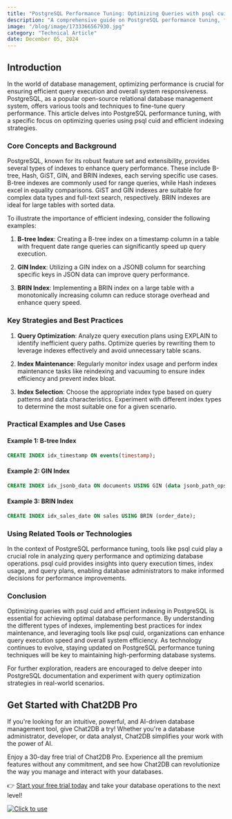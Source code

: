 ```yaml
---
title: "PostgreSQL Performance Tuning: Optimizing Queries with psql cuid and Efficient Indexing"
description: "A comprehensive guide on PostgreSQL performance tuning, focusing on optimizing queries with psql cuid and efficient indexing techniques."
image: "/blog/image/1733366567930.jpg"
category: "Technical Article"
date: December 05, 2024
---
```


## Introduction

In the world of database management, optimizing performance is crucial for ensuring efficient query execution and overall system responsiveness. PostgreSQL, as a popular open-source relational database management system, offers various tools and techniques to fine-tune query performance. This article delves into PostgreSQL performance tuning, with a specific focus on optimizing queries using psql cuid and efficient indexing strategies.

### Core Concepts and Background

PostgreSQL, known for its robust feature set and extensibility, provides several types of indexes to enhance query performance. These include B-tree, Hash, GiST, GIN, and BRIN indexes, each serving specific use cases. B-tree indexes are commonly used for range queries, while Hash indexes excel in equality comparisons. GiST and GIN indexes are suitable for complex data types and full-text search, respectively. BRIN indexes are ideal for large tables with sorted data.

To illustrate the importance of efficient indexing, consider the following examples:

1. **B-tree Index**: Creating a B-tree index on a timestamp column in a table with frequent date range queries can significantly speed up query execution.

2. **GIN Index**: Utilizing a GIN index on a JSONB column for searching specific keys in JSON data can improve query performance.

3. **BRIN Index**: Implementing a BRIN index on a large table with a monotonically increasing column can reduce storage overhead and enhance query speed.

### Key Strategies and Best Practices

1. **Query Optimization**: Analyze query execution plans using EXPLAIN to identify inefficient query paths. Optimize queries by rewriting them to leverage indexes effectively and avoid unnecessary table scans.

2. **Index Maintenance**: Regularly monitor index usage and perform index maintenance tasks like reindexing and vacuuming to ensure index efficiency and prevent index bloat.

3. **Index Selection**: Choose the appropriate index type based on query patterns and data characteristics. Experiment with different index types to determine the most suitable one for a given scenario.

### Practical Examples and Use Cases

#### Example 1: B-tree Index
```sql
CREATE INDEX idx_timestamp ON events(timestamp);
```

#### Example 2: GIN Index
```sql
CREATE INDEX idx_jsonb_data ON documents USING GIN (data jsonb_path_ops);
```

#### Example 3: BRIN Index
```sql
CREATE INDEX idx_sales_date ON sales USING BRIN (order_date);
```

### Using Related Tools or Technologies

In the context of PostgreSQL performance tuning, tools like psql cuid play a crucial role in analyzing query performance and optimizing database operations. psql cuid provides insights into query execution times, index usage, and query plans, enabling database administrators to make informed decisions for performance improvements.

### Conclusion

Optimizing queries with psql cuid and efficient indexing in PostgreSQL is essential for achieving optimal database performance. By understanding the different types of indexes, implementing best practices for index maintenance, and leveraging tools like psql cuid, organizations can enhance query execution speed and overall system efficiency. As technology continues to evolve, staying updated on PostgreSQL performance tuning techniques will be key to maintaining high-performing database systems.

For further exploration, readers are encouraged to delve deeper into PostgreSQL documentation and experiment with query optimization strategies in real-world scenarios.

## Get Started with Chat2DB Pro

If you're looking for an intuitive, powerful, and AI-driven database management tool, give Chat2DB a try! Whether you're a database administrator, developer, or data analyst, Chat2DB simplifies your work with the power of AI.

Enjoy a 30-day free trial of Chat2DB Pro. Experience all the premium features without any commitment, and see how Chat2DB can revolutionize the way you manage and interact with your databases.

👉 [Start your free trial today](https://chat2db.ai/pricing) and take your database operations to the next level!


[![Click to use](/image/blog/bg/chat2db.jpg)](https://app.chat2db-ai.com/)
